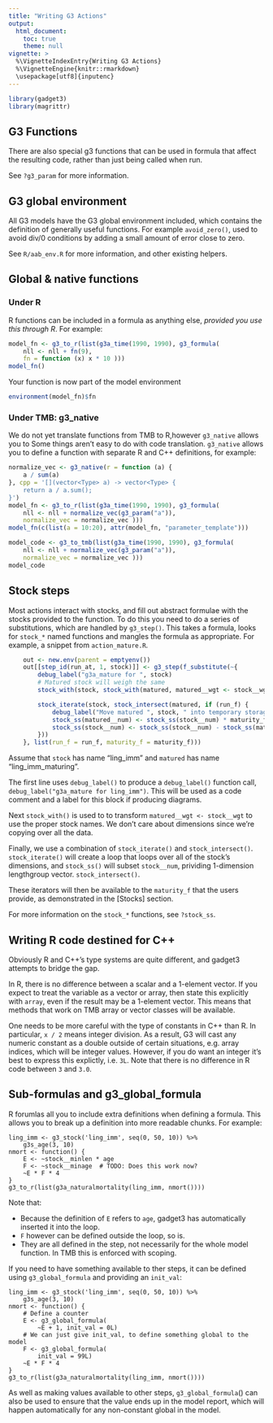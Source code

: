 ```yaml
---
title: "Writing G3 Actions"
output:
  html_document:
    toc: true
    theme: null
vignette: >
  %\VignetteIndexEntry{Writing G3 Actions}
  %\VignetteEngine{knitr::rmarkdown}
  \usepackage[utf8]{inputenc}
---
```


```r
library(gadget3)
library(magrittr)
```

## G3 Functions

There are also special g3 functions that can be used in formula that affect the
resulting code, rather than just being called when run.

See ``?g3_param`` for more information.

## G3 global environment

All G3 models have the G3 global environment included, which contains the
definition of generally useful functions. For example ``avoid_zero()``, used to
avoid div/0 conditions by adding a small amount of error close to zero.

See ``R/aab_env.R`` for more information, and other existing helpers.

## Global & native functions

### Under R

R functions can be included in a formula as anything else, *provided you use this through R*.
For example:

```r
model_fn <- g3_to_r(list(g3a_time(1990, 1990), g3_formula(
    nll <- nll + fn(9),
    fn = function (x) x * 10 )))
model_fn()
```

Your function is now part of the model environment

```r
environment(model_fn)$fn
```

### Under TMB: g3_native

We do not yet translate functions from TMB to R,however ``g3_native`` allows you to
Some things aren't easy to do with code translation. ``g3_native`` allows you to
define a function with separate R and C++ definitions, for example:

```r
normalize_vec <- g3_native(r = function (a) {
    a / sum(a)
}, cpp = '[](vector<Type> a) -> vector<Type> {
    return a / a.sum();
}')
model_fn <- g3_to_r(list(g3a_time(1990, 1990), g3_formula(
    nll <- nll + normalize_vec(g3_param("a")),
    normalize_vec = normalize_vec )))
model_fn(c(list(a = 10:20), attr(model_fn, "parameter_template")))
```

```r
model_code <- g3_to_tmb(list(g3a_time(1990, 1990), g3_formula(
    nll <- nll + normalize_vec(g3_param("a")),
    normalize_vec = normalize_vec )))
model_code
```

## Stock steps

Most actions interact with stocks, and fill out abstract formulae with the
stocks provided to the function. To do this you need to do a series of
substitutions, which are handled by ``g3_step()``. This takes a formula,
looks for ``stock_*`` named functions and mangles the formula as appropriate.
For example, a snippet from ``action_mature.R``.

```r
    out <- new.env(parent = emptyenv())
    out[[step_id(run_at, 1, stock)]] <- g3_step(f_substitute(~{
        debug_label("g3a_mature for ", stock)
        # Matured stock will weigh the same
        stock_with(stock, stock_with(matured, matured__wgt <- stock__wgt))

        stock_iterate(stock, stock_intersect(matured, if (run_f) {
            debug_label("Move matured ", stock, " into temporary storage")
            stock_ss(matured__num) <- stock_ss(stock__num) * maturity_f
            stock_ss(stock__num) <- stock_ss(stock__num) - stock_ss(matured__num)
        }))
    }, list(run_f = run_f, maturity_f = maturity_f)))
```

Assume that ``stock`` has name "ling_imm" and ``matured`` has name "ling_imm_maturing".

The first line uses ``debug_label()`` to produce a ``debug_label()`` function
call, ``debug_label("g3a_mature for ling_imm")``. This will be used as a code
comment and a label for this block if producing diagrams.

Next ``stock_with()`` is used to to transform ``matured__wgt <- stock__wgt``
to use the proper stock names. We don't care about dimensions since we're
copying over all the data.

Finally, we use a combination of ``stock_iterate()`` and ``stock_intersect()``.
``stock_iterate()`` will create a loop that loops over all of the stock's
dimensions, and ``stock_ss()`` will subset ``stock__num``, prividing
1-dimension lengthgroup vector.  ``stock_intersect()``.

These iterators will then be available to the ``maturity_f`` that the users
provide, as demonstrated in the [Stocks] section.

For more information on the ``stock_*`` functions, see ``?stock_ss``.

## Writing R code destined for C++

Obviously R and C++'s type systems are quite different, and gadget3 attempts to
bridge the gap.

In R, there is no difference between a scalar and a 1-element vector. If you
expect to treat the variable as a vector or array, then state this explicitly
with ``array``, even if the result may be a 1-element vector. This means that
methods that work on TMB array or vector classes will be available.

One needs to be more careful with the type of constants in C++ than R. In
particular, ``x / 2`` means integer division. As a result, G3 will cast any
numeric constant as a double outside of certain situations, e.g. array indices,
which will be integer values. However, if you do want an integer it's best to
express this explictly, i.e. ``3L``. Note that there is no difference in R code
between ``3`` and ``3.0``.

## Sub-formulas and g3_global_formula

R forumlas all you to include extra definitions when defining a formula. This
allows you to break up a definition into more readable chunks. For example:

```
ling_imm <- g3_stock('ling_imm', seq(0, 50, 10)) %>%
    g3s_age(3, 10)
nmort <- function() {
    E <- ~stock__minlen * age
    F <- ~stock__minage  # TODO: Does this work now?
    ~E * F * 4
}
g3_to_r(list(g3a_naturalmortality(ling_imm, nmort())))
```

Note that:

* Because the definition of ``E`` refers to ``age``, gadget3 has automatically inserted it into the loop.
* ``F`` however can be defined outside the loop, so is.
* They are all defined in the step, not necessarily for the whole model function. In TMB this is enforced with scoping.

If you need to have something available to ther steps, it can be defined using
``g3_global_formula`` and providing an ``init_val``:

```
ling_imm <- g3_stock('ling_imm', seq(0, 50, 10)) %>%
    g3s_age(3, 10)
nmort <- function() {
    # Define a counter
    E <- g3_global_formula(
        ~E + 1, init_val = 0L)
    # We can just give init_val, to define something global to the model
    F <- g3_global_formula(
        init_val = 99L)
    ~E * F * 4
}
g3_to_r(list(g3a_naturalmortality(ling_imm, nmort())))
```

As well as making values available to other steps, ``g3_global_formula``()
can also be used to ensure that the value ends up in the model report, which will
happen automatically for any non-constant global in the model.
